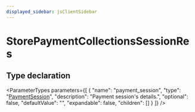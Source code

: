 ```yaml
---
displayed_sidebar: jsClientSidebar
---
```



# StorePaymentCollectionsSessionRes

## Type declaration

<ParameterTypes parameters={[
  {
    "name": "payment_session",
    "type": "[PaymentSession](../classes/internal.PaymentSession.mdx)",
    "description": "Payment session's details.",
    "optional": false,
    "defaultValue": "",
    "expandable": false,
    "children": []
  }
]} />
